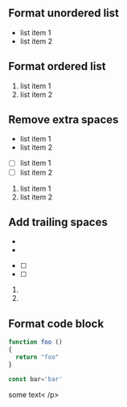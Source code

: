 ## Format unordered list

-   list item 1
-   list item 2

## Format ordered list

1. list item 1
2. list item 2


## Remove extra spaces ##

-  list item 1
-  list item 2

-  [ ] list item 1
-  [ ] list item 2

1.  list item 1
2.  list item 2


## Add trailing spaces ##

-
- 

-  [ ]
-  [ ] 

1.
2. 

## Format code block ##

```javascript
function foo ()
{
  return "foo"
}

const bar='bar'
```

<div>
<p
>some text<
/p>
</div>